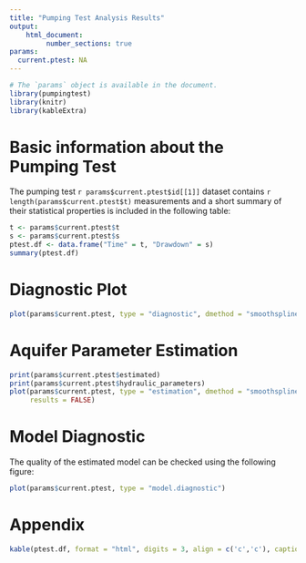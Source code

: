 ```yaml
---
title: "Pumping Test Analysis Results"
output: 
    html_document:
         number_sections: true
params:
  current.ptest: NA
---
```


```r
# The `params` object is available in the document.
library(pumpingtest)
library(knitr)
library(kableExtra)
```

# Basic information about the Pumping Test

The pumping test  `r params$current.ptest$id[[1]]` dataset contains `r length(params$current.ptest$t)` measurements and a short summary of their statistical properties is included in the following table:
```r
t <- params$current.ptest$t
s <- params$current.ptest$s
ptest.df <- data.frame("Time" = t, "Drawdown" = s)
summary(ptest.df)
```


# Diagnostic Plot

```r
plot(params$current.ptest, type = "diagnostic", dmethod = "smoothspline")
```

# Aquifer Parameter Estimation

```r
print(params$current.ptest$estimated)
print(params$current.ptest$hydraulic_parameters)
plot(params$current.ptest, type = "estimation", dmethod = "smoothspline", 
     results = FALSE)
```


# Model Diagnostic

The quality of the estimated model can be checked using the following figure:

```r
plot(params$current.ptest, type = "model.diagnostic")
```


# Appendix{-}

```r
kable(ptest.df, format = "html", digits = 3, align = c('c','c'), caption = "VES DATA") %>%   kable_styling(bootstrap_options = "striped", full_width = F)
```
